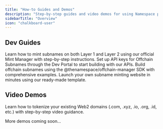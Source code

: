 ```yaml
---
title: "How-to Guides and Demos"
description: "Step-by-step guides and video demos for using Namespace products and services."
sidebarTitle: "Overview"
icon: "chalkboard-user"
---
```


## Dev Guides

<Columns cols={3}>
  <Card title="Mint L1 & L2 Subnames" icon="plus" href="../developer-guide/guide/mint-l1-l2-subnames">
    Learn how to mint subnames on both Layer 1 and Layer 2 using our official Mint Manager with step-by-step instructions.
  </Card>
  <Card title="Generate API Keys" icon="key" href="../user-guide/dev-portal/api-keys">
    Set up API keys for Offchain Subnames through the Dev Portal to start building with our APIs.
  </Card>
  <Card title="Create Offchain Subnames" icon="code" href="../developer-guide/guide/create-offchain-subnames">
    Build offchain subnames using the @thenamespace/offchain-manager SDK with comprehensive examples.
  </Card>
</Columns>

<Card title="Subpages" icon="page" href="/developer-guide/guide/subpages">
  Launch your own subname minting website in minutes using our ready-made template.
</Card>

## Video Demos

<Columns cols={2}>
  <Card title="Tokenize Web2 Domains" icon="globe" href="https://www.loom.com/share/991b55eb55bc41c29210fa1e01b013ad">
    Learn how to tokenize your existing Web2 domains (.com, .xyz, .io, .org, .id, etc.) with step-by-step video guidance.
  </Card>
</Columns>

<div className="mt-8 text-center">
<p className="text-sm text-gray-500 dark:text-gray-400">More demos coming soon...</p>
</div>
